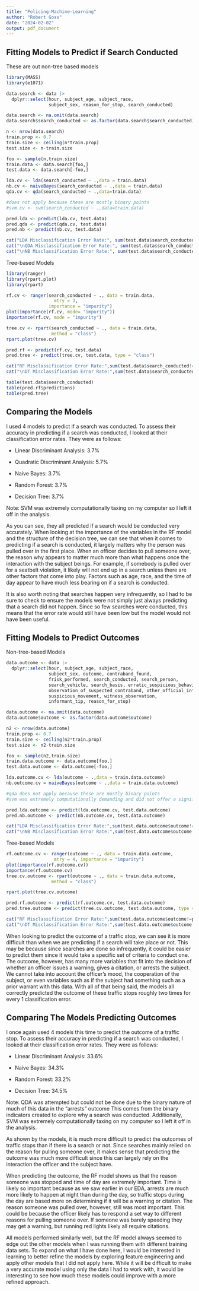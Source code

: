 ---
title: "Policing-Machine-Learning"
author: "Robert Goss"
date: "2024-02-02"
output: pdf_document
---

## Fitting Models to Predict if Search Conducted

These are out non-tree based models

```{r pred, cache=TRUE}
library(MASS)
library(e1071)

data.search <- data |> 
  dplyr::select(hour, subject_age, subject_race, 
                subject_sex, reason_for_stop, search_conducted)

data.search <- na.omit(data.search)
data.search$search_conducted <- as.factor(data.search$search_conducted)

n <- nrow(data.search)
train.prop <- 0.7
train.size <- ceiling(n*train.prop)
test.size <- n-train.size

foo <- sample(n,train.size)
train.data <- data.search[foo,]
test.data <- data.search[-foo,]

lda.cv <- lda(search_conducted ~ .,data = train.data)
nb.cv <- naiveBayes(search_conducted ~ .,data = train.data)
qda.cv <- qda(search_conducted ~ .,data=train.data)

#does not apply because these are mostly binary points
#svm.cv <- svm(search_conducted ~ .,data=train.data)

pred.lda <- predict(lda.cv, test.data)
pred.qda <- predict(qda.cv, test.data)
pred.nb <- predict(nb.cv, test.data)

cat("LDA Misclassification Error Rate:", sum(test.data$search_conducted!=pred.lda$class)/nrow(test.data))
cat("\nQDA Misclassification Error Rate:", sum(test.data$search_conducted!=pred.qda$class)/nrow(test.data))
cat("\nNB Misclassification Error Rate:", sum(test.data$search_conducted!=pred.nb)/nrow(test.data))
```

Tree-based Models

```{r rf, cache=TRUE}
library(ranger)
library(rpart.plot)
library(rpart)

rf.cv <- ranger(search_conducted ~ ., data = train.data,
                  mtry = 3,
                importance = "impurity")
plot(importance(rf.cv, mode= "impurity"))
importance(rf.cv, mode = "impurity")

tree.cv <- rpart(search_conducted ~ ., data = train.data,
                 method = "class")
rpart.plot(tree.cv)

pred.rf <- predict(rf.cv, test.data)
pred.tree <- predict(tree.cv, test.data, type = "class")

cat("RF Misclassification Error Rate:",sum(test.data$search_conducted!=pred.rf$prediction)/nrow(test.data))
cat("\nDT Misclassification Error Rate:",sum(test.data$search_conducted!=pred.tree)/nrow(test.data))

table(test.data$search_conducted)
table(pred.rf$predictions)
table(pred.tree)
```

## Comparing the Models

I used 4 models to predict if a search was conducted. To assess their accuracy in predicting if a search was conducted, I looked at their classification error rates. They were as follows:

-   Linear Discriminant Analysis: 3.7%

-   Quadratic Discriminant Analysis: 5.7%

-   Naive Bayes: 3.7%

-   Random Forest: 3.7%

-   Decision Tree: 3.7%

Note: SVM was extremely computationally taxing on my computer so I left it off in the analysis.

As you can see, they all predicted if a search would be conducted very accurately. When looking at the importance of the variables in the RF model and the structure of the decision tree, we can see that when it comes to predicting if a search is conducted, it largely matters why the person was pulled over in the first place. When an officer decides to pull someone over, the reason why appears to matter much more than what happens once the interaction with the subject beings. For example, if somebody is pulled over for a seatbelt violation, it likely will not end up in a search unless there are other factors that come into play.  Factors such as age, race, and the time of day appear to have much less bearing on if a search is conducted.

It is also worth noting that searches happen very infrequently, so I had to be sure to check to ensure the models were not simply just always predicting that a search did not happen. Since so few searches were conducted, this means that the error rate would still have been low but the model would not have been useful.

## Fitting Models to Predict Outcomes

Non-tree-based Models

```{r outcomes, cache=TRUE}
data.outcome <- data |> 
  dplyr::select(hour, subject_age, subject_race,
                subject_sex, outcome, contraband_found,
                frisk_performed, search_conducted, search_person,
                search_vehicle, search_basis, erratic_suspicious_behavior,
                observation_of_suspected_contraband, other_official_information,
                suspicious_movement, witness_observation, 
                informant_tip, reason_for_stop)

data.outcome <- na.omit(data.outcome)
data.outcome$outcome <- as.factor(data.outcome$outcome)

n2 <- nrow(data.outcome)
train.prop <- 0.7
train.size <- ceiling(n2*train.prop)
test.size <- n2-train.size

foo <- sample(n2,train.size)
train.data.outcome <- data.outcome[foo,]
test.data.outcome <- data.outcome[-foo,]

lda.outcome.cv <- lda(outcome ~ .,data = train.data.outcome)
nb.outcome.cv = naiveBayes(outcome ~ .,data = train.data.outcome)

#qda does not apply because these are mostly binary points
#svm was extremely computationally demanding and did not offer a significant reduction in misclassification error rate

pred.lda.outcome <- predict(lda.outcome.cv, test.data.outcome)
pred.nb.outcome <- predict(nb.outcome.cv, test.data.outcome)

cat("LDA Misclassification Error Rate:",sum(test.data.outcome$outcome!=pred.lda.outcome$class)/nrow(test.data.outcome))
cat("\nNB Misclassification Error Rate:",sum(test.data.outcome$outcome!=pred.nb.outcome)/nrow(test.data.outcome))
```

Tree-based Models

```{r outcomes trees, cache=TRUE}
rf.outcome.cv <- ranger(outcome ~ ., data = train.data.outcome,
                  mtry = 4, importance = "impurity")
plot(importance(rf.outcome.cv))
importance(rf.outcome.cv)
tree.cv.outcome <- rpart(outcome ~ ., data = train.data.outcome,
                 method = "class")

rpart.plot(tree.cv.outcome)

pred.rf.outcome <- predict(rf.outcome.cv, test.data.outcome)
pred.tree.outcome <- predict(tree.cv.outcome, test.data.outcome, type = "class")

cat("RF Misclassification Error Rate:",sum(test.data.outcome$outcome!=pred.rf.outcome$predictions)/nrow(test.data.outcome))
cat("\nDT Misclassification Error Rate:",sum(test.data.outcome$outcome!=pred.tree.outcome)/nrow(test.data))
```

When looking to predict the outcome of a traffic stop, we can see it is more difficult than when we are predicting if a search will take place or not. This may be because since searches are done so infrequently, it could be easier to predict them since it would take a specific set of criteria to conduct one. The outcome, however, has many more variables that fit into the decision of whether an officer issues a warning, gives a citation, or arrests the subject. We cannot take into account the officer's mood, the cooperation of the subject, or even variables such as if the subject had something such as a prior warrant with this data. With all of that being said, the models all correctly predicted the outcome of these traffic stops roughly two times for every 1 classification error.

## Comparing The Models Predicting Outcomes

I once again used 4 models this time to predict the outcome of a traffic stop. To assess their accuracy in predicting if a search was conducted, I looked at their classification error rates. They were as follows:

-   Linear Discriminant Analysis: 33.6%

-   Naive Bayes: 34.3%

-   Random Forest: 33.2%

-   Decision Tree: 34.5%

Note: QDA was attempted but could not be done due to the binary nature of much of this data in the "arrests" outcome This comes from the binary indicators created to explore why a search was conducted. Additionally, SVM was extremely computationally taxing on my computer so I left it off in the analysis.

As shown by the models, it is much more difficult to predict the outcomes of traffic stops than if there is a search or not. Since searches mainly relied on the reason for pulling someone over, it makes sense that predicting the outcome was much more difficult since this can largely rely on the interaction the officer and the subject have.

When predicting the outcome, the RF model shows us that the reason someone was stopped and time of day are extremely important. Time is likely so important because as we saw earlier in our EDA, arrests are much more likely to happen at night than during the day, so traffic stops during the day are based more on determining if it will be a warning or citation. The reason someone was pulled over, however, still was most important. This could be because the officer likely has to respond a set way to different reasons for pulling someone over. If someone was barely speeding they may get a warning, but running red lights likely all require citations. 

All models performed similarly well, but the RF model always seemed to edge out the other models when I was running them with different training data sets. To expand on what I have done here, I would be interested in learning to better refine the models by exploring feature engineering and apply other models that I did not apply here. While it will be difficult to make a very accurate model using only the data I had to work with, it would be interesting to see how much these models could improve with a more refined approach.
